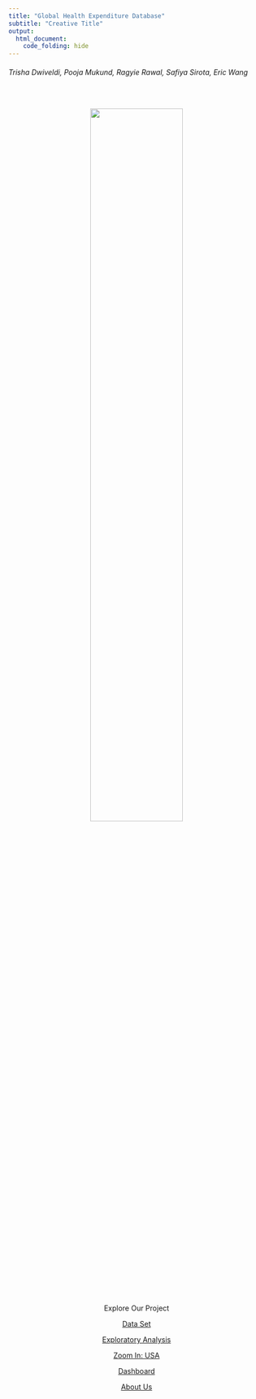 ```yaml
---
title: "Global Health Expenditure Database"
subtitle: "Creative Title"
output: 
  html_document:
    code_folding: hide
---
```


<h6 style="text-align: left;" markdown="1">Trisha Dwiveldi, Pooja Mukund,  Ragyie Rawal,  Safiya Sirota, Eric Wang</h6>

<br>
<center>

<img src="images/columbiabiostats.png" style="width:60%">

Explore Our Project

[Data Set](dataset.html)

[Exploratory Analysis](analysis.html)

[Zoom In: USA](usa.html)

[Dashboard](dashboard.html)

[About Us](about.html)